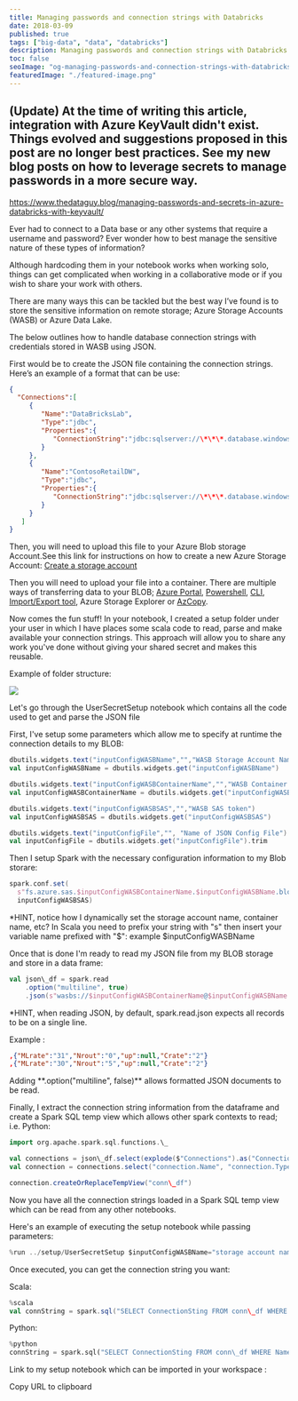 ```yaml
---
title: Managing passwords and connection strings with Databricks
date: 2018-03-09
published: true
tags: ["big-data", "data", "databricks"]
description: Managing passwords and connection strings with Databricks
toc: false
seoImage: "og-managing-passwords-and-connection-strings-with-databricks.png"
featuredImage: "./featured-image.png"
---
```



## **(Update)** At the time of writing this article, integration with Azure KeyVault didn't exist. Things evolved and suggestions proposed in this post are no longer best practices. See my new blog posts on how to leverage secrets to manage passwords in a more secure way.

https://www.thedataguy.blog/managing-passwords-and-secrets-in-azure-databricks-with-keyvault/

Ever had to connect to a Data base or any other systems that require a username and password? Ever wonder how to best manage the sensitive nature of these types of information?

Although hardcoding them in your notebook works when working solo, things can get complicated when working in a collaborative mode or if you wish to share your work with others.

There are many ways this can be tackled but the best way I’ve found is to store the sensitive information on remote storage; Azure Storage Accounts (WASB) or Azure Data Lake.

The below outlines how to handle database connection strings with credentials stored in WASB using JSON.

First would be to create the JSON file containing the connection strings. Here’s an example of a format that can be use:

```json
{  
  "Connections":[  
     {  
        "Name":"DataBricksLab",
        "Type":"jdbc",
        "Properties":{ 
           "ConnectionString":"jdbc:sqlserver://\*\*\*.database.windows.net:1433;database=***;user=\*\*\*;password=\*\*\*;encrypt=true;trustServerCertificate=false;hostNameInCertificate=\*.database.windows.net;loginTimeout=30;"
        }
     },
     {  
        "Name":"ContosoRetailDW",
        "Type":"jdbc",
        "Properties":{  
           "ConnectionString":"jdbc:sqlserver://\*\*\*.database.windows.net:1433;database=\*\*\*;user=\*\*\*;password=\*\*\*;encrypt=true;trustServerCertificate=false;hostNameInCertificate=\*.database.windows.net;loginTimeout=30;"
        }
     }
   ]
}
```

Then, you will need to upload this file to your Azure Blob storage Account.See this link for instructions on how to create a new Azure Storage Account: [Create a storage account](https://docs.microsoft.com/en-us/azure/storage/common/storage-create-storage-account)

Then you will need to upload your file into a container. There are multiple ways of transferring data to your BLOB; [Azure Portal](https://docs.microsoft.com/en-us/azure/storage/files/storage-how-to-use-files-portal), [Powershell](https://www.petri.com/how-to-upload-files-to-microsoft-azure), [CLI](https://docs.microsoft.com/en-us/azure/storage/blobs/storage-quickstart-blobs-cli#upload-a-blob), [Import/Export tool](https://docs.microsoft.com/en-us/azure/storage/common/storage-import-export-tool-how-to?toc=%2fazure%2fstorage%2fblobs%2ftoc.json), Azure Storage Explorer or [AzCopy](https://docs.microsoft.com/en-us/azure/storage/common/storage-use-azcopy?toc=%2fazure%2fstorage%2fblobs%2ftoc.json).

Now comes the fun stuff! In your notebook, I created a setup folder under your user in which I have places some scala code to read, parse and make available your connection strings. This approach will allow you to share any work you've done without giving your shared secret and makes this reusable.

Example of folder structure:

![](images/folders-1024x296.png)

Let's go through the UserSecretSetup notebook which contains all the code used to get and parse the JSON file

First, I've setup some parameters which allow me to specify at runtime the connection details to my BLOB:

```scala
dbutils.widgets.text("inputConfigWASBName","","WASB Storage Account Name")
val inputConfigWASBName = dbutils.widgets.get("inputConfigWASBName")

dbutils.widgets.text("inputConfigWASBContainerName","","WASB Container Name")
val inputConfigWASBContainerName = dbutils.widgets.get("inputConfigWASBContainerName")

dbutils.widgets.text("inputConfigWASBSAS","","WASB SAS token")
val inputConfigWASBSAS = dbutils.widgets.get("inputConfigWASBSAS")

dbutils.widgets.text("inputConfigFile","", "Name of JSON Config File")
val inputConfigFile = dbutils.widgets.get("inputConfigFile").trim
```

Then I setup Spark with the necessary configuration information to my Blob storare:

```scala
spark.conf.set(
  s"fs.azure.sas.$inputConfigWASBContainerName.$inputConfigWASBName.blob.core.windows.net",
  inputConfigWASBSAS)
```

<Callout>
*HINT, notice how I dynamically set the storage account name, container name, etc? In Scala you need to prefix your string with "s" then insert your variable name prefixed with "$": example $inputConfigWASBName
</Callout>

Once that is done I'm ready to read my JSON file from my BLOB storage and store in a data frame:

```scala
val json\_df = spark.read
    .option("multiline", true)
    .json(s"wasbs://$inputConfigWASBContainerName@$inputConfigWASBName.blob.core.windows.net/$inputConfigFile")
```

<Callout>
*HINT, when reading JSON, by default, spark.read.json expects all records to be on a single line. 
</Callout>

Example :  

```json
,{"MLrate":"31","Nrout":"0","up":null,"Crate":"2"} 
,{"MLrate":"30","Nrout":"5","up":null,"Crate":"2"}
```

<Callout>
Adding **.option("multiline", false)** allows formatted JSON documents to be read.
</Callout>

Finally, I extract the connection string information from the dataframe and create a Spark SQL temp view which allows other spark contexts to read; i.e. Python:

```scala
import org.apache.spark.sql.functions.\_

val connections = json\_df.select(explode($"Connections").as("Connection"))
val connection = connections.select("connection.Name", "connection.Type","connection.Properties.ConnectionSting")

connection.createOrReplaceTempView("conn\_df")
```

Now you have all the connection strings loaded in a Spark SQL temp view which can be read from any other notebooks.

Here's an example of executing the setup notebook while passing parameters:

```scala
%run ../setup/UserSecretSetup $inputConfigWASBName="storage account name" $inputConfigWASBContainerName = "container name" $inputConfigWASBSAS = "SAS container token" $inputConfigFile = "configFile.json"
```

Once executed, you can get the connection string you want:

Scala:  

```scala
%scala
val connString = spark.sql("SELECT ConnectionSting FROM conn\_df WHERE Name = 'ConnectionName'").first().getString(0)
```

Python:  

```python
%python
connString = spark.sql("SELECT ConnectionSting FROM conn\_df WHERE Name = 'ConnectionName'").select("ConnectionSting").collect()\[0\]\[0\]
```

Link to my setup notebook which can be imported in your workspace :

Copy URL to clipboard